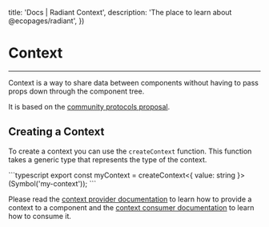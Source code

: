 

  title: 'Docs | Radiant Context',
  description: 'The place to learn about @ecopages/radiant',
})

# Context
---

Context is a way to share data between components without having to pass props down through the component tree.

It is based on the [community protocols proposal](https://github.com/webcomponents-cg/community-protocols/blob/main/proposals/context.md).

## Creating a Context

To create a context you can use the `createContext` function. This function takes a generic type that represents the type of the context.

<CodeBlock >
```typescript
export const myContext = createContext<{ value: string }>(Symbol('my-context'));
```
</CodeBlock>

Please read the [context provider documentation](/docs/context/provide-context) to learn how to provide a context to a component and the [context consumer documentation](/docs/context/consume-context) to learn how to consume it.